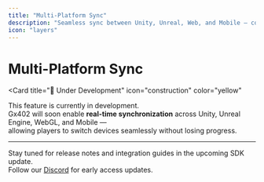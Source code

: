 ```yaml
---
title: "Multi-Platform Sync"
description: "Seamless sync between Unity, Unreal, Web, and Mobile — coming soon."
icon: "layers"
---
```


# Multi-Platform Sync

<Card
  title="🚧 Under Development"
  icon="construction"
  color="yellow"
>
  This feature is currently in development.  
  Gx402 will soon enable **real-time synchronization** across Unity, Unreal Engine, WebGL, and Mobile —  
  allowing players to switch devices seamlessly without losing progress.
</Card>

---

Stay tuned for release notes and integration guides in the upcoming SDK update.  
Follow our [Discord](https://discord.gg/Gx402) for early access updates.
